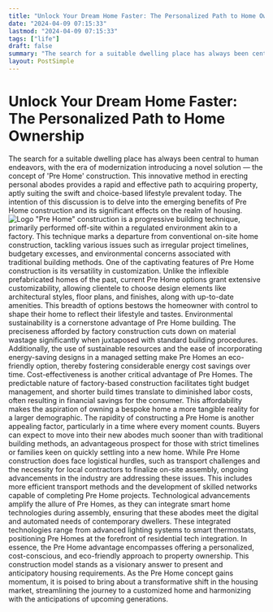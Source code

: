 ```yaml
---
title: "Unlock Your Dream Home Faster: The Personalized Path to Home Ownership"
date: "2024-04-09 07:15:33"
lastmod: "2024-04-09 07:15:33"
tags: ["life"]
draft: false
summary: "The search for a suitable dwelling place has always been central to human endeavors, with the era of modernization introducing a novel solution — the concept of 'Pre Home' construction. This innovative method in erecting personal abodes provides a rapid and effective path to acquiring property, aptly suiting the swift and choice-based lifestyle prevalent today. The intention of this discussion is to delve into the emerging benefits of Pre Home construction and its significant effects on the realm of housing."
layout: PostSimple
---
```

# Unlock Your Dream Home Faster: The Personalized Path to Home Ownership
The search for a suitable dwelling place has always been central to human endeavors, with the era of modernization introducing a novel solution — the concept of 'Pre Home' construction. This innovative method in erecting personal abodes provides a rapid and effective path to acquiring property, aptly suiting the swift and choice-based lifestyle prevalent today. The intention of this discussion is to delve into the emerging benefits of Pre Home construction and its significant effects on the realm of housing.
<img alt="Logo" class="lazyImg" data-src="https://cdn.seniorsselection.com/src_image/58b8215df5ece5828334d0e2b4d3baaf.webp" src="/statics/image/loading.webp"/>
"Pre Home" construction is a progressive building technique, primarily performed off-site within a regulated environment akin to a factory. This technique marks a departure from conventional on-site home construction, tackling various issues such as irregular project timelines, budgetary excesses, and environmental concerns associated with traditional building methods.
One of the captivating features of Pre Home construction is its versatility in customization. Unlike the inflexible prefabricated homes of the past, current Pre Home options grant extensive customizability, allowing clientele to choose design elements like architectural styles, floor plans, and finishes, along with up-to-date amenities. This breadth of options bestows the homeowner with control to shape their home to reflect their lifestyle and tastes.
Environmental sustainability is a cornerstone advantage of Pre Home building. The preciseness afforded by factory construction cuts down on material wastage significantly when juxtaposed with standard building procedures. Additionally, the use of sustainable resources and the ease of incorporating energy-saving designs in a managed setting make Pre Homes an eco-friendly option, thereby fostering considerable energy cost savings over time.
Cost-effectiveness is another critical advantage of Pre Homes. The predictable nature of factory-based construction facilitates tight budget management, and shorter build times translate to diminished labor costs, often resulting in financial savings for the consumer. This affordability makes the aspiration of owning a bespoke home a more tangible reality for a larger demographic.
The rapidity of constructing a Pre Home is another appealing factor, particularly in a time where every moment counts. Buyers can expect to move into their new abodes much sooner than with traditional building methods, an advantageous prospect for those with strict timelines or families keen on quickly settling into a new home.
While Pre Home construction does face logistical hurdles, such as transport challenges and the necessity for local contractors to finalize on-site assembly, ongoing advancements in the industry are addressing these issues. This includes more efficient transport methods and the development of skilled networks capable of completing Pre Home projects.
Technological advancements amplify the allure of Pre Homes, as they can integrate smart home technologies during assembly, ensuring that these abodes meet the digital and automated needs of contemporary dwellers. These integrated technologies range from advanced lighting systems to smart thermostats, positioning Pre Homes at the forefront of residential tech integration.
In essence, the Pre Home advantage encompasses offering a personalized, cost-conscious, and eco-friendly approach to property ownership. This construction model stands as a visionary answer to present and anticipatory housing requirements. As the Pre Home concept gains momentum, it is poised to bring about a transformative shift in the housing market, streamlining the journey to a customized home and harmonizing with the anticipations of upcoming generations.
        